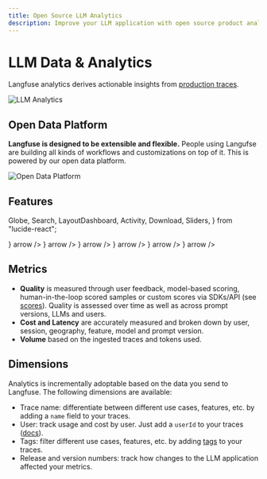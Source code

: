 ```yaml
---
title: Open Source LLM Analytics
description: Improve your LLM application with open source product analytics measuring latency, cost, and quality across various dimensions.
---
```


# LLM Data & Analytics

Langfuse analytics derives actionable insights from [production traces](/docs/tracing).

<Frame border fullWidth>
  <img src="/images/docs/llm-analytics.png" alt="LLM Analytics" />
</Frame>

## Open Data Platform

**Langfuse is designed to be extensible and flexible.** People using Langufse are building all kinds of workflows and customizations on top of it. This is powered by our open data platform.

<Frame border fullWidth>
  <img src="/images/docs/open-data-platform-light.png" alt="Open Data Platform" />
</Frame>

## Features

  Globe,
  Search,
  LayoutDashboard,
  Activity,
  Download,
  Sliders,
} from "lucide-react";

<Cards num={2}>
  <Card
    title="Public API"
    href="/docs/data-analytics/features/public-api"
    icon={<Globe />}
    arrow
  />
  <Card
    title="Query Traces"
    href="/docs/data-analytics/features/query-traces"
    icon={<Search />}
    arrow
  />
  <Card
    title="Custom Dashboards"
    href="/docs/data-analytics/features/custom-dashboards"
    icon={<LayoutDashboard />}
    arrow
  />
  <Card
    title="Metrics API"
    href="/docs/data-analytics/features/metrics-api"
    icon={<Activity />}
    arrow
  />
  <Card
    title="Export Data"
    href="/docs/data-analytics/features/export-data"
    icon={<Download />}
    arrow
  />
  <Card
    title="Fine-Tuning"
    href="/docs/data-analytics/features/fine-tuning"
    icon={<Sliders />}
    arrow
  />
</Cards>

## Metrics

- **Quality** is measured through user feedback, model-based scoring, human-in-the-loop scored samples or custom scores via SDKs/API (see [scores](/docs/scores/overview)). Quality is assessed over time as well as across prompt versions, LLMs and users.
- **Cost and Latency** are accurately measured and broken down by user, session, geography, feature, model and prompt version.
- **Volume** based on the ingested traces and tokens used.

## Dimensions

Analytics is incrementally adoptable based on the data you send to Langfuse. The following dimensions are available:

- Trace name: differentiate between different use cases, features, etc. by adding a `name` field to your traces.
- User: track usage and cost by user. Just add a `userId` to your traces ([docs](/docs/tracing-features/users)).
- Tags: filter different use cases, features, etc. by adding [tags](/docs/tracing-features/tags) to your traces.
- Release and version numbers: track how changes to the LLM application affected your metrics.
